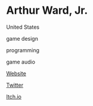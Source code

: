# Arthur Ward, Jr.

<Location>

United States

</Location>



<Skills>

game design

programming

game audio

</Skills>

<Personal>

[Website](http://arthurwardjr.com)

[Twitter](http://twitter.com/edibletoaster)

[Itch.io](http://edibletoaster.itch.io)

</Personal>


